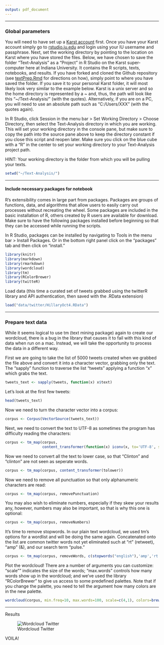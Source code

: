 ```yaml
---
output: pdf_document
---
```


***
### Global parameters 

You will need to have set up a [Karst account](https://kb.iu.edu/d/bezu#account) first. Once you have your Karst account simply go to [rstudio.iu.edu](https://rstudio.iu.edu/auth-sign-in) and login using your IU username and passphrase.  Next, set the working directory by pointing to the location on Karst where you have stored the files. Below, we have chosen to save the folder "Text-Analysis" as a "Project" in R Studio on the Karst super-computer here at Indiana University. It contains the R scripts, texts, notebooks, and results. If you have forked and cloned the Github repository (see [textPrep.Rmd](textPrep.Rmd) for directions on how), simply point to where you have saved the folder. If you save it to your personal Karst folder, it will most likely look very similar to the example below. Karst is a unix server and so the home directory is represented by a ~ and, thus, the path will look like this "~/Text-Analysis/" (with the quotes). Alternatively, if you are on a PC, you will need to use an absolute path such as "C:/Users/XXX" (with the quotes again).

In R Studio, click Session in the menu bar > Set Working Directory > Choose Directory, then select the Text-Analysis directory in which you are working. This will set your working directory in the console pane, but make sure to copy the path into the source pane above to keep the directory constant if you close this script and reopen later. Make sure you click on the blue cube with a "R" in the center to set your working directory to your Text-Analysis project path.

HINT: Your working directory is the folder from which you will be pulling your texts.


```r
setwd("~/Text-Analysis/")
```

***
#### Include necessary packages for notebook 

R's extensibility comes in large part from packages. Packages are groups of functions, data, and algorithms that allow users to easily carry out processes without recreating the wheel. Some packages are included in the basic installation of R, others created by R users are available for download. Make sure to have the following packages installed before beginning so that they can be accessed while running the scripts.

In R Studio, packages can be installed by navigating to Tools in the menu bar > Install Packages. Or in the bottom right panel click on the "packages" tab and then click on "install."

```r
library(knitr)
library(markdown)
library(rmarkdown)
library(wordcloud)
library(tm)
library(RColorBrewer)
library(twitteR)
```

Load data (this time a curated set of tweets grabbed using the twitterR library and API authentication, then saved with the .RData extension)

```r
load("data/twitter/HillaryOct4.RData")
```

***
### Prepare text data

While it seems logical to use tm (text mining package) again to create our wordcloud, there is a bug in the library that causes it to fail with this kind of data when run on a mac. Instead, we will take the opportunity to process the data in a different way.

First we are going to take the list of 5000 tweets created when we grabbed the file above and convert it into a character vector, grabbing only the text. The "sapply" function to traverse the list "tweets" applying a function "x" which grabs the text. 

```r
tweets_text <- sapply(tweets, function(x) x$text)
```

Let's look at the first few tweets:

```r
head(tweets_text)
```
Now we need to turn the character vector into a corpus:
```r
corpus <- Corpus(VectorSource(tweets_text))
```
Next, we need to convert the text to UTF-8 as sometimes the program has difficulty reading the characters:
```r
corpus <- tm_map(corpus,
                 content_transformer(function(x) iconv(x, to='UTF-8', sub='byte')))
```
Now we need to convert all the text to lower case, so that "Clinton" and "clinton" are not seen as seperate words.
```r
corpus <- tm_map(corpus, content_transformer(tolower))
```
Now we need to remove all punctuation so that only alphanumeric characters are read:
```r
corpus <- tm_map(corpus, removePunctuation)
```
You may also wish to eliminate numbers, especially if they skew your results any, however, numbers may also be important, so that is why this one is optional:
```r
corpus <- tm_map(corpus, removeNumbers)
```

It's time to remove stopwords. In our plain text wordcloud, we used tm's options for a wordlist and will be doing the same again. Concatenated onto the list are common twitter words not yet eliminated such at "rt" (retweet), "amp" (&), and our search term "pulse."

```r
corpus <- tm_map(corpus, removeWords, c(stopwords("english"),'amp','rt','http', 'https','httpstc','httpst','httpstco', 'marketing', 'hillary', 'dont'))
```

Plot the wordcloud! There are a number of arguments you can customize: "scale"" indicates the size of the words; "max.words" controls how many words show up in the wordcloud; and we've used the library "RColorBrewer" to give us access to some predefined palettes. Note that if you change the palette, you need to tell the argument how many colors are in the new palette. 

```r
wordcloud(corpus, min.freq=10, max.words=100, scale=c(4,1), colors=brewer.pal(8, "Dark2"))
```
***
Results

![Wordcloud Twitter](./result-imgs/wordCloudTwitter.png)

VOILA!
